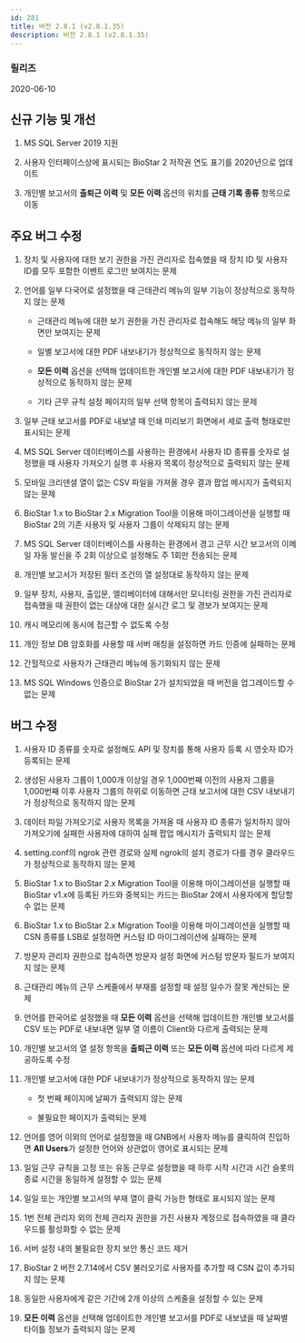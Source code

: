 ```yaml
---
id: 281
title: 버전 2.8.1 (v2.8.1.35)
description: 버전 2.8.1 (v2.8.1.35)
---
```


### 릴리즈

2020-06-10

## 신규 기능 및 개선

1. MS SQL Server 2019 지원

1. 사용자 인터페이스상에 표시되는 BioStar 2 저작권 연도 표기를 2020년으로 업데이트

1. 개인별 보고서의 **출퇴근 이력** 및 **모든 이력** 옵션의 위치를 **근태 기록 종류** 항목으로 이동
    
## 주요 버그 수정

1. 장치 및 사용자에 대한 보기 권한을 가진 관리자로 접속했을 때 장치 ID 및 사용자 ID를 모두 포함한 이벤트 로그만 보여지는 문제

1. 언어를 일부 다국어로 설정했을 때 근태관리 메뉴의 일부 기능이 정상적으로 동작하지 않는 문제

    * 근태관리 메뉴에 대한 보기 권한을 가진 관리자로 접속해도 해당 메뉴의 일부 화면만 보여지는 문제

    * 일별 보고서에 대한 PDF 내보내기가 정상적으로 동작하지 않는 문제

    * **모든 이력** 옵션을 선택해 업데이트한 개인별 보고서에 대한 PDF 내보내기가 정상적으로 동작하지 않는 문제

    * 기타 근무 규칙 설정 페이지의 일부 선택 항목이 출력되지 않는 문제

1. 일부 근태 보고서를 PDF로 내보낼 때 인쇄 미리보기 화면에서 세로 출력 형태로만 표시되는 문제

1. MS SQL Server 데이터베이스를 사용하는 환경에서 사용자 ID 종류를 숫자로 설정했을 때 사용자 가져오기 실행 후 사용자 목록이 정상적으로 출력되지 않는 문제

1. 모바일 크리덴셜 열이 없는 CSV 파일을 가져올 경우 결과 팝업 메시지가 출력되지 않는 문제

1. BioStar 1.x to BioStar 2.x Migration Tool을 이용해 마이그레이션을 실행할 때 BioStar 2의 기존 사용자 및 사용자 그룹이 삭제되지 않는 문제

1. MS SQL Server 데이터베이스를 사용하는 환경에서 경고 근무 시간 보고서의 이메일 자동 발신을 주 2회 이상으로 설정해도 주 1회만 전송되는 문제

1. 개인별 보고서가 저장된 필터 조건의 열 설정대로 동작하지 않는 문제

1. 일부 장치, 사용자, 출입문, 엘리베이터에 대해서만 모니터링 권한을 가진 관리자로 접속했을 때 권한이 없는 대상에 대한 실시간 로그 및 경보가 보여지는 문제

1. 캐시 메모리에 동시에 접근할 수 없도록 수정

1. 개인 정보 DB 암호화를 사용할 때 서버 매칭을 설정하면 카드 인증에 실패하는 문제

1. 간헐적으로 사용자가 근태관리 메뉴에 동기화되지 않는 문제

1. MS SQL Windows 인증으로 BioStar 2가 설치되었을 때 버전을 업그레이드할 수 없는 문제

## 버그 수정

1. 사용자 ID 종류를 숫자로 설정해도 API 및 장치를 통해 사용자 등록 시 영숫자 ID가 등록되는 문제

1. 생성된 사용자 그룹이 1,000개 이상일 경우 1,000번째 이전의 사용자 그룹을 1,000번째 이후 사용자 그룹의 하위로 이동하면 근태 보고서에 대한 CSV 내보내기가 정상적으로 동작하지 않는 문제

1. 데이터 파일 가져오기로 사용자 목록을 가져올 때 사용자 ID 종류가 일치하지 않아 가져오기에 실패한 사용자에 대하여 실패 팝업 메시지가 출력되지 않는 문제

1. setting.conf의 ngrok 관련 경로와 실제 ngrok의 설치 경로가 다를 경우 클라우드가 정상적으로 동작하지 않는 문제

1. BioStar 1.x to BioStar 2.x Migration Tool을 이용해 마이그레이션을 실행할 때 BioStar v1.x에 등록된 카드와 중복되는 카드는 BioStar 2에서 사용자에게 할당할 수 없는 문제

1. BioStar 1.x to BioStar 2.x Migration Tool을 이용해 마이그레이션을 실행할 때 CSN 종류를 LSB로 설정하면 커스텀 ID 마이그레이션에 실패하는 문제

1. 방문자 관리자 권한으로 접속하면 방문자 설정 화면에 커스텀 방문자 필드가 보여지지 않는 문제

1. 근태관리 메뉴의 근무 스케줄에서 부재를 설정할 때 설정 일수가 잘못 계산되는 문제

1. 언어를 한국어로 설정했을 때 **모든 이력** 옵션을 선택해 업데이트한 개인별 보고서를 CSV 또는 PDF로 내보내면 일부 열 이름이 Client와 다르게 출력되는 문제

1. 개인별 보고서의 열 설정 항목을 **출퇴근 이력** 또는 **모든 이력** 옵션에 따라 다르게 제공하도록 수정

1. 개인별 보고서에 대한 PDF 내보내기가 정상적으로 동작하지 않는 문제

    * 첫 번째 페이지에 날짜가 출력되지 않는 문제
    
    * 불필요한 페이지가 출력되는 문제

1. 언어를 영어 이외의 언어로 설정했을 때 GNB에서 사용자 메뉴를 클릭하여 진입하면 **All Users**가 설정한 언어와 상관없이 영어로 표시되는 문제

1. 일일 근무 규칙을 고정 또는 유동 근무로 설정했을 때 하루 시작 시간과 시간 슬롯의 종료 시간을 동일하게 설정할 수 있는 문제

1. 일일 또는 개인별 보고서의 부재 열이 클릭 가능한 형태로 표시되지 않는 문제

1. 1번 전체 관리자 외의 전체 관리자 권한을 가진 사용자 계정으로 접속하였을 때 클라우드를 활성화할 수 없는 문제

1. 서버 설정 내의 불필요한 장치 보안 통신 코드 제거

1. BioStar 2 버전 2.7.14에서 CSV 불러오기로 사용자를 추가할 때 CSN 값이 추가되지 않는 문제

1. 동일한 사용자에게 같은 기간에 2개 이상의 스케줄을 설정할 수 있는 문제

1. **모든 이력** 옵션을 선택해 업데이트한 개인별 보고서를 PDF로 내보냈을 때 날짜별 타이틀 정보가 출력되지 않는 문제